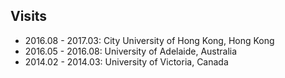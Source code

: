 ## Visits

* 2016.08 - 2017.03: City University of Hong Kong, Hong Kong
* 2016.05 - 2016.08: University of Adelaide, Australia
* 2014.02 - 2014.03: University of Victoria, Canada
